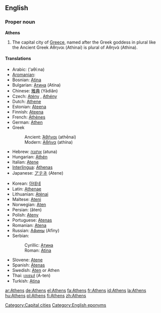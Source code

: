 ==English==
{{wikipedia}}

===Proper noun===
'''Athens'''

# The capital city of [[Greece]], named after the Greek goddess in plural like the Ancient Greek Αθηναι (Athinai) is plural of Αθηνά (Athina).

====Translations====
{{trans-top|capital city of Greece}}
* Arabic: {{ARchar|[[اثينا|أثينا]]}} ('aθí:na) {{f}}
* [[Aromanian]]: {{t|roa-rup|Athina|f}}
* Bosnian: [[Atina#Bosnian|Atina]] {{f}}
* Bulgarian: [[Атина]] (Atína) {{f}}
* Chinese: [[雅典]] (Yādiǎn)
* Czech: [[Atény]] {{f|p}}, [[Athény]] {{f|p}}
* Dutch: [[Athene]]
* Estonian: [[Ateena]]
* Finnish: [[Ateena]]
* French: [[Athènes]]
* German: [[Athen]] {{n}}
* Greek
*: Ancient: [[Ἀθῆναι]] (athēnai) {{f|p}}
*: Modern: [[Αθήνα]] (athína) {{f}}
* Hebrew: [[אתונה]] (atuna)
* Hungarian: [[Athén]]
* Italian: [[Atene]] {{f}}
* [[Interlingua]]: [[Athenas]]
* Japanese: [[アテネ]] (Atene)
{{trans-mid}}
* Korean: [[아테네]]
* Latin: [[Athenae]] {{f|p}}
* Lithuanian: [[Atėnai]]
* Maltese: [[Ateni]]
* Norwegian: [[Aten]]
* Persian: {{FAchar|[[آتن]]}} (âten)
* Polish: [[Ateny]] {{p}}
* Portuguese: [[Atenas]] {{f}}
* Romanian: [[Atena]] {{f}}
* Russian: [[Афины]] (Afíny) {{f|p}}
* Serbian:
*: Cyrillic: [[Атина#Serbian|Атина]] {{f}}
*: Roman: [[Atina#Serbian|Atina]] {{f}}
* Slovene: [[Atene]] {{f|p}}
* Spanish: [[Atenas]] {{f}}
* Swedish: [[Aten]] or Athen
* Thai: [[เอเธนส์]] (A-ten)
* Turkish: [[Atina]]
{{trans-bottom}}

[[Category:Capital cities]]
[[Category:English eponyms]]

[[ar:Athens]]
[[de:Athens]]
[[el:Athens]]
[[fa:Athens]]
[[fr:Athens]]
[[id:Athens]]
[[la:Athens]]
[[hu:Athens]]
[[pl:Athens]]
[[fi:Athens]]
[[zh:Athens]]